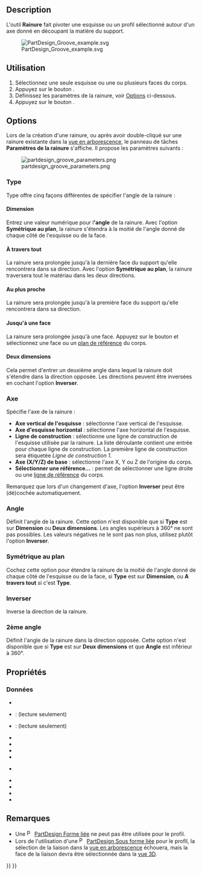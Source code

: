 <languages/>

{{Docnav/fr
|[[PartDesign_Hole/fr|Perçage]]
|[[PartDesign_SubtractiveLoft/fr|Lissage soustractif]]
|[[PartDesign_Workbench/fr|Atelier PartDesign]]
|IconL=PartDesign_Hole.svg
|IconR=PartDesign_SubtractiveLoft.svg
|IconC=Workbench_PartDesign.svg
}}

{{GuiCommand/fr
|Name=PartDesign_Groove
|Name/fr=PartDesign Rainure
|MenuLocation=PartDesign → Créer une fonction soustractive → Rainure
|Workbenches=[[PartDesign_Workbench/fr|PartDesign]]
|SeeAlso=[[PartDesign_Revolution/fr|PartDesign Révolution]]
}}

==Description==

L'outil '''Rainure''' fait pivoter une esquisse ou un profil sélectionné autour d'un axe donné en découpant la matière du support.

[[File:PartDesign Groove example.svg|none]]

{{Caption|Ci-dessus : l'esquisse (A) tourne autour de l'axe (B).<br>La rainure résultante sur le solide (C) est illustrée à droite.}}

<span id="Usage"></span>
==Utilisation==

# Sélectionnez une seule esquisse ou une ou plusieurs faces du corps.
# Appuyez sur le bouton {{Button|[[Image:PartDesign_Groove.svg|16px]] [[PartDesign_Groove/fr|Rainure]]}}.
# Définissez les paramètres de la rainure, voir [[#Options|Options]] ci-dessous.
# Appuyez sur le bouton {{Button|OK}}.

==Options==

Lors de la création d'une rainure, ou après avoir double-cliqué sur une rainure existante dans la [[Tree_view/fr|vue en arborescence]], le panneau de tâches '''Paramètres de la rainure''' s'affiche. Il propose les paramètres suivants : <!--La version 1.0 dev indique à tort "Revolution parameters"-->

[[Image:partdesign_groove_parameters.png|frame|left]]

===Type===

{{Version/fr|1.0}}

Type offre cinq façons différentes de spécifier l'angle de la rainure :

====Dimension====

Entrez une valeur numérique pour l''''angle''' de la rainure. Avec l'option '''Symétrique au plan''', la rainure s'étendra à la moitié de l'angle donné de chaque côté de l'esquisse ou de la face.

<span id="Through_all"></span>
====À travers tout====

La rainure sera prolongée jusqu'à la dernière face du support qu'elle rencontrera dans sa direction. Avec l'option '''Symétrique au plan''', la rainure traversera tout le matériau dans les deux directions.

<span id="To_first"></span>
====Au plus proche====

La rainure sera prolongée jusqu'à la première face du support qu'elle rencontrera dans sa direction.

<span id="Up_to_face"></span>
====Jusqu'à une face====

La rainure sera prolongée jusqu'à une face. Appuyez sur le bouton {{Button|Face}} et sélectionnez une face ou un [[PartDesign_Plane/fr|plan de référence]] du corps.

<span id="Two_dimensions"></span>
====Deux dimensions====

Cela permet d'entrer un deuxième angle dans lequel la rainure doit s'étendre dans la direction opposée. Les directions peuvent être inversées en cochant l'option '''Inverser'''.

<span id="Axis"></span>
===Axe===

Spécifie l'axe de la rainure :

* '''Axe vertical de l'esquisse''' : sélectionne l'axe vertical de l'esquisse.
* '''Axe d'esquisse horizontal''' : sélectionne l'axe horizontal de l'esquisse.
* '''Ligne de construction''' : sélectionne une ligne de construction de l'esquisse utilisée par la rainure. La liste déroulante contient une entrée pour chaque ligne de construction. La première ligne de construction sera étiquetée ''Ligne de construction 1''.
* '''Axe (X/Y/Z) de base''' : sélectionne l'axe X, Y ou Z de l'origine du corps.
* '''Sélectionner une référence...''' : permet de sélectionner une ligne droite ou une [[PartDesign_Line/fr|ligne de référence]] du corps.

Remarquez que lors d'un changement d'axe, l'option '''Inverser''' peut être (dé)cochée automatiquement.

===Angle ===

Définit l'angle de la rainure. Cette option n'est disponible que si '''Type''' est sur '''Dimension''' ou '''Deux dimensions'''. Les angles supérieurs à 360° ne sont pas possibles. Les valeurs négatives ne le sont pas non plus, utilisez plutôt l'option '''Inverser'''.

<span id="Symmetric_to_plane"></span>
=== Symétrique au plan ===

Cochez cette option pour étendre la rainure de la moitié de l'angle donné de chaque côté de l'esquisse ou de la face, si '''Type''' est sur '''Dimension''', ou '''A travers tout''' si c'est '''Type'''.

<span id="Reversed"></span>
=== Inverser ===

Inverse la direction de la rainure.

<span id="2nd_angle"></span>
=== 2ème angle ===

{{Version/fr|1.0}}

Définit l'angle de la rainure dans la direction opposée. Cette option n'est disponible que si '''Type''' est sur '''Deux dimensions''' et que '''Angle''' est inférieur à 360°.

<span id="Properties"></span>
== Propriétés ==

<span id="Data"></span>
===Données===

{{TitleProperty|Groove}}

* {{PropertyData|Type|Enumeration}}
* {{PropertyData|Base|Vector}}: (lecture seulement)
* {{PropertyData|Axis|Vector}}: (lecture seulement)
* {{PropertyData|Angle|Angle}}
* {{PropertyData|Angle2|Angle}}
* {{PropertyData|Up To Face|LinkSub}}
* {{PropertyData|Reference Axis|LinkSub}}

{{TitleProperty|Part Design}}

* {{PropertyData|Refine|Bool}}

{{TitleProperty|Sketch Based}}

* {{PropertyData|Profile|LinkSub}}
* {{PropertyData|Midplane|Bool}}
* {{PropertyData|Reversed|Bool}}
* {{PropertyData|Allow Multi Face|Bool}}

<span id="Notes"></span>
== Remarques ==

<div class="mw-translate-fuzzy">
* Une [[File:PartDesign_ShapeBinder.svg|16px]] [[PartDesign_ShapeBinder/fr|PartDesign Forme liée]] ne peut pas être utilisée pour le profil.
* Lors de l'utilisation d'une [[File:PartDesign_SubShapeBinder.svg|16px]] [[PartDesign_SubShapeBinder/fr|PartDesign Sous forme liée]] pour le profil, la sélection de la liaison dans la [[Tree_view/fr|vue en arborescence]] échouera, mais la face de la liaison devra être sélectionnée dans la [[3D_view/fr|vue 3D]].
</div>


{{Docnav/fr
|[[PartDesign_Hole/fr|Perçage]]
|[[PartDesign_SubtractiveLoft/fr|Lissage soustractif]]
|[[PartDesign_Workbench/fr|Atelier PartDesign]]
|IconL=PartDesign_Hole.svg
|IconR=PartDesign_SubtractiveLoft.svg
|IconC=Workbench_PartDesign.svg
}}

{{PartDesign Tools navi{{#translation:}}}}
{{Userdocnavi{{#translation:}}}}